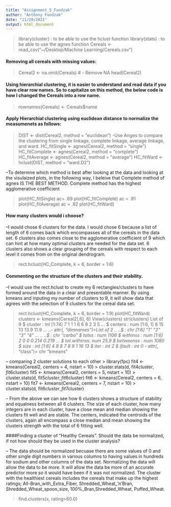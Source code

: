 ```yaml
---
title: "Assignment_5_Fundzak"
author: "Anthony Fundzak"
date: "11/29/2021"
output: html_document
---
```

> library(cluster) : to be able to use the hclust function
> library(stats) : to be able to use the agnes function
> Cereals <- read_csv("~/Desktop/Machine Learning/Cereals.csv")

#### Removing all cereals with missing values:

> Cereal2 <- na.omit(Cereals) # - Remove NA
> head(Cereal2)

#### Using hierarchial clustering, it is easier to understand and read data if you have clear row names. So to capitalize on this method, the below code is how I changed the Cereals into a row name.

> rownames(Cereals) <- Cereals$name

#### Apply Hierarchial clustering using euclidean distance to normalize the measumenets as follows:

> DIST <- dist(Cereal2, method = "euclidean")
-Use Anges to compare the clustering from single linkage, complete linkage, average linkage, and ward. 
> HC_fitSingle <- agnes(Cereal2, method = "single")
> HC_fitComplete <- agnes(Cereal2, method = "complete")
> HC_fitAverage <- agnes(Cereal2, method = "average")
> HC_fitWard <- hclust(DIST, method = "ward.D2")

--To determne which method is best after looking at the data and looking at the visulaized plots, in the following way, I beleive that Complete method of agnes IS THE BEST METHOD. Complete method has the highest agglomerative coefficient

> plot(HC_fitSingle) ac= .69
> plot(HC_fitComplete) ac = .91
> plot(HC_fitAverage) ac = .82
> plot(HC_fitWard)

#### How many clusters would i choose?

--I would chose 6 clusters for the data. I would chose 6 because a list of length of 6 comes back which encompasses all of the cereals in the data set. 6 clusters also comes close to the agglomerative coefficient of 9 which can hint at how many optimal clusters are needed for the data set. 6 clusters also shows a clear grouping of the cereals with respect to each level it comes from on the original dendrogram.

> rect.hclust(HC_Complete, k = 6, border = 1:6)

#### Commenting on the structure of the clusters and their stability.

--I would use the rect.hclust to create my 6 rectangles/clusters to have formed around the data in a clear and presentable manner. By using kmeans and inputing my number of clusters to 9, it will show data that agrees with the selection of 9 clusters for the cereal data set.

> rect.hclust(HC_Complete, k = 6, border = 1:9)
> plot(HC_fitWard)
> clusters <- kmeans(Cereal2[,6], 6)
> View(clusters)
> str(clusters)
List of 9
 $ cluster     : int [1:74] 7 1 1 1 6 6 8 2 3 5 ...
 $ centers     : num [1:6, 1] 8 15 13 13.9 11.9 ...
  ..- attr(*, "dimnames")=List of 2
  .. ..$ : chr [1:6] "1" "2" "3" "4" ...
  .. ..$ : chr "carbo"
 $ totss       : num 1106
 $ withinss    : num [1:6] 2 0 0 0.214 0.219 ...
 $ tot.withinss: num 25.9
 $ betweenss   : num 1080
 $ size        : int [1:6] 4 8 8 7 8 9 1 16 13
 $ iter        : int 2
 $ ifault      : int 0
 - attr(*, "class")= chr "kmeans"
 
 -- comparing 2 cluster solutions to each other
> library(fpc)
fit4 <- kmeans(Cereal2, centers = 4, nstart = 10)
> cluster.stats(d, fit4$cluster, fit6$cluster)
fit5 <- kmeans(Cereal2, centers = 5, nstart = 10)
> cluster.stats(d, fit5$cluster, fit6$cluster)
fit6 <- kmeans(Cereal2, centers = 6, nstart = 10)
fit7 <- kmeans(Cereal2, centers = 7, nstart = 10)
> cluster.stats(d, fit6$cluster, fit7$cluster)

-- From the above we can see how 6 clusters shows a structure of stability and equalness between all 6 clusters. The size of each cluster, how many integers are in each cluster, have a close mean and median showing the clusters fit well and are stable. The centers, indicated the centroids of the clusters, again all encompass a close median and mean showing the clusters strength with the total of 6 fitting well. 

####Finding a cluster of "Healthy Cereals". Should the data be normalized, if not how should they be used in the cluster analysis?

-- The data should be normalized becuase there are some values of 0 and other single digit numbers in various columns to having values in hundreds for sodium and other columns of the data set. Normalizing the data will allow the data to be more. It will allow the data be more of an accurate predictor more so it would have been if it was not normalized. The cluster with the healthiest cereals includes the cereals that make up the highest ratings; All-Bran_with_Extra_Fiber, Shredded_Wheat_'n'Bran, Shredded_Wheat_spoon_size, 100%_Bran,Shredded_Wheat, Puffed_Wheat.

>find.clusters(x, rating>60.0)




